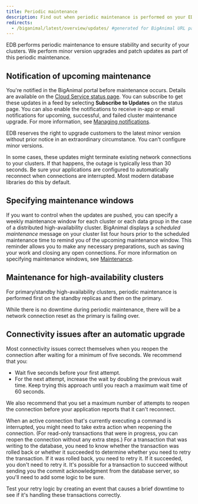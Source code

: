 ```yaml
---
title: Periodic maintenance
description: Find out when periodic maintenance is performed on your EDB Postgres AI clusters.
redirects:
  - /biganimal/latest/overview/updates/ #generated for BigAnimal URL path removal branch
---
```


EDB performs periodic maintenance to ensure stability and security of your clusters. We perform minor version upgrades and patch updates as part of this periodic maintenance. 

## Notification of upcoming maintenance

You're notified in the BigAnimal portal before maintenance occurs. Details are available on the [Cloud Service status page](https://status.biganimal.com/). You can subscribe to get these updates in a feed by selecting **Subscribe to Updates** on the status page. You can also enable the notifications to receive in-app or email notifications for upcoming, successful, and failed cluster maintenance upgrade. For more information, see [Managing notifications](/edb-postgres-ai/console/using/notifications/#managing-notifications).

EDB reserves the right to upgrade customers to the latest minor version without prior notice in an extraordinary circumstance. You can't configure minor versions. 

In some cases, these updates might terminate existing network connections to your clusters. If that happens, the outage is typically less than 30 seconds. Be sure your applications are configured to automatically reconnect when connections are interrupted. Most modern database libraries do this by default. 

## Specifying maintenance windows

If you want to control when the updates are pushed, you can specify a weekly maintenance window for each cluster or each data group in the case of a distributed high-availability cluster. BigAnimal displays a *scheduled maintenance* message on your cluster list four hours prior to the scheduled maintenance time to remind you of the upcoming maintenance window. This reminder allows you to make any necessary preparations, such as saving your work and closing any open connections. For more information on specifying maintenance windows, see [Maintenance](/edb-postgres-ai/cloud-service/getting_started/creating_cluster/creating_a_cluster/#maintenance). 

## Maintenance for high-availability clusters

For primary/standby high-availability clusters, periodic maintenance is performed first on the standby replicas and then on the primary.

While there is no downtime during periodic maintenance, there will be a network connection reset as the primary is failing over.

## Connectivity issues after an automatic upgrade

Most connectivity issues correct themselves when you reopen the connection after waiting for a minimum of five seconds. We recommend that you:

-   Wait five seconds before your first attempt.
-   For the next attempt, increase the wait by doubling the previous wait time. Keep trying this approach until you reach a maximum wait time of 60 seconds.

We also recommend that you set a maximum number of attempts to reopen the connection before your application reports that it can't reconnect.

When an active connection that's currently executing a command is interrupted, you might need to take extra action when reopening the connection. (For read-only transactions that were in progress, you can reopen the connection without any extra steps.) For a transaction that was writing to the database, you need to know whether the transaction was rolled back or whether it succeeded to determine whether you need to retry the transaction. If it was rolled back, you need to retry it. If it succeeded, you don't need to retry it. It's possible for a transaction to succeed without sending you the commit acknowledgment from the database server, so you'll need to add some logic to be sure.

Test your retry logic by creating an event that causes a brief downtime to see if it's handling these transactions correctly.
